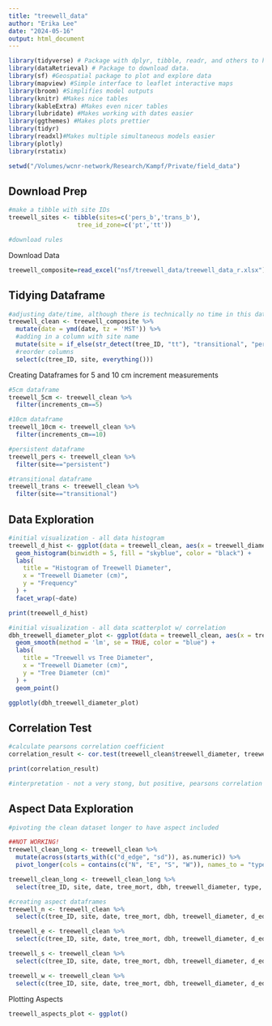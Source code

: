 ```yaml
---
title: "treewell_data"
author: "Erika Lee"
date: "2024-05-16"
output: html_document
---
```


```r
library(tidyverse) # Package with dplyr, tibble, readr, and others to help clean coding
library(dataRetrieval) # Package to download data. 
library(sf) #Geospatial package to plot and explore data
library(mapview) #Simple interface to leaflet interactive maps
library(broom) #Simplifies model outputs
library(knitr) #Makes nice tables
library(kableExtra) #Makes even nicer tables
library(lubridate) #Makes working with dates easier
library(ggthemes) #Makes plots prettier
library(tidyr)
library(readxl)#Makes multiple simultaneous models easier
library(plotly)
library(rstatix)
```

```r
setwd("/Volumes/wcnr-network/Research/Kampf/Private/field_data")
```

## Download Prep

```r
#make a tibble with site IDs
treewell_sites <- tibble(sites=c('pers_b','trans_b'),
                   tree_id_zone=c('pt','tt'))

#download rules
```

Download Data

```r
treewell_composite=read_excel("nsf/treewell_data/treewell_data_r.xlsx")
```

## Tidying Dataframe

```r
#adjusting date/time, although there is technically no time in this data
treewell_clean <- treewell_composite %>%
  mutate(date = ymd(date, tz = 'MST')) %>%
  #adding in a column with site name
  mutate(site = if_else(str_detect(tree_ID, "tt"), "transitional", "persistent")) %>%
  #reorder columns
  select(c(tree_ID, site, everything()))
```

Creating Dataframes for 5 and 10 cm increment measurements

```r
#5cm dataframe
treewell_5cm <- treewell_clean %>%
  filter(increments_cm==5)

#10cm dataframe
treewell_10cm <- treewell_clean %>%
  filter(increments_cm==10)

#persistent dataframe
treewell_pers <- treewell_clean %>%
  filter(site=="persistent")

#transitional dataframe
treewell_trans <- treewell_clean %>%
  filter(site=="transitional")
```

## Data Exploration

```r
#initial visualization - all data histogram
treewell_d_hist <- ggplot(data = treewell_clean, aes(x = treewell_diameter)) +
  geom_histogram(binwidth = 5, fill = "skyblue", color = "black") +
  labs(
    title = "Histogram of Treewell Diameter",
    x = "Treewell Diameter (cm)",
    y = "Frequency"
  ) +
  facet_wrap(~date)

print(treewell_d_hist)

#initial visualization - all data scatterplot w/ correlation
dbh_treewell_diameter_plot <- ggplot(data = treewell_clean, aes(x = treewell_diameter, y = dbh)) +
  geom_smooth(method = 'lm', se = TRUE, color = "blue") +
  labs(
    title = "Treewell vs Tree Diameter",
    x = "Treewell Diameter (cm)",
    y = "Tree Diameter (cm)"
  ) +
  geom_point()

ggplotly(dbh_treewell_diameter_plot)
```

## Correlation Test

```r
#calculate pearsons correlation coefficient
correlation_result <- cor.test(treewell_clean$treewell_diameter, treewell_clean$dbh)

print(correlation_result)

#interpretation - not a very stong, but positive, pearsons correlation coefficient of 0.415, p-value is statistically significant at the 0.05 value, suggesting there is strong evidence to reject the null hypothesis that the true correlation between treewell diameter and tree diameter is zero. 
```

## Aspect Data Exploration

```r
#pivoting the clean dataset longer to have aspect included

##NOT WORKING!
treewell_clean_long <- treewell_clean %>%
  mutate(across(starts_with(c("d_edge", "sd")), as.numeric)) %>%
  pivot_longer(cols = contains(c("N", "E", "S", "W")), names_to = "type", values_to = "data")

treewell_clean_long <- treewell_clean_long %>%
  select(tree_ID, site, date, tree_mort, dbh, treewell_diameter, type, data)
```

```r
#creating aspect dataframes
treewell_n <- treewell_clean %>%
  select(c(tree_ID, site, date, tree_mort, dbh, treewell_diameter, d_edge_N, sd_tree_N, sd_1_N, sd_2_N, sd_3_N, increments_cm))

treewell_e <- treewell_clean %>%
  select(c(tree_ID, site, date, tree_mort, dbh, treewell_diameter, d_edge_E, sd_tree_E, sd_1_E, sd_2_E, sd_3_E, increments_cm))

treewell_s <- treewell_clean %>%
  select(c(tree_ID, site, date, tree_mort, dbh, treewell_diameter, d_edge_S, sd_tree_S, sd_1_S, sd_2_S, sd_3_S, increments_cm))

treewell_w <- treewell_clean %>%
  select(c(tree_ID, site, date, tree_mort, dbh, treewell_diameter, d_edge_W, sd_tree_W, sd_1_W, sd_2_W, sd_3_W, increments_cm))
```

Plotting Aspects

```r
treewell_aspects_plot <- ggplot()
```
